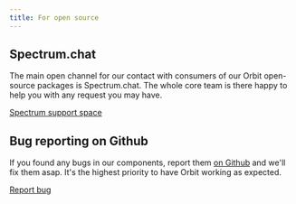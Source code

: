 ```yaml
---
title: For open source
---
```


## Spectrum.chat

The main open channel for our contact with consumers of our Orbit
open-source packages is Spectrum.chat. The whole core team is there
happy to help you with any request you may have.

<FancyLink icon="spectrum">


[Spectrum support space](https://spectrum.chat/orbit)

</FancyLink>


## Bug reporting on Github

If you found any bugs in our components, report them [on
Github](https://github.com/kiwicom/orbit-components/issues) and we'll
fix them asap. It's the highest priority to have Orbit working as
expected.

<FancyLink icon="github">


[Report bug](https://github.com/kiwicom/orbit-components/issues)

</FancyLink>

